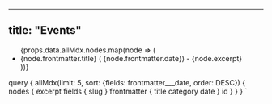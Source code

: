 

---
title: "Events"
---


<ul>
  {props.data.allMdx.nodes.map(node => (
    <li key={node.id}>
      <Link to={node.fields.slug}>{node.frontmatter.title}</Link> (
      {node.frontmatter.date}) - {node.excerpt}
    </li>
  ))}
</ul>


query {
  allMdx(limit: 5, sort: {fields: frontmatter___date, order: DESC}) {
    nodes {
      excerpt
      fields {
        slug
      }
      frontmatter {
        title
        category
        date
      }
      id
    }
  }
}
`